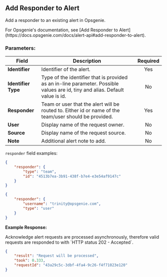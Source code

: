 ## Add Responder to Alert

Add a responder to an existing alert in Opsgenie.

<Callout type="info">
	For Opsgenie's documentation, see [Add Responder to
	Alert](https://docs.opsgenie.com/docs/alert-api#add-responder-to-alert).
</Callout>

### Parameters:

| Field               | Description                                                                                                                   | Required |
| ------------------- | ----------------------------------------------------------------------------------------------------------------------------- | :------: |
| **Identifier**      | Identifier of the alert.                                                                                                      |   Yes    |
| **Identifier Type** | Type of the identifier that is provided as an in-line parameter. Possible values are id, tiny and alias. Default value is id. |    No    |
| **Responder**       | Team or user that the alert will be routed to. Either id or name of the team/user should be provided.                         |   Yes    |
| **User**            | Display name of the request owner.                                                                                            |    No    |
| **Source**          | Display name of the request source.                                                                                           |    No    |
| **Note**            | Additional alert note to add.                                                                                                 |    No    |

`responder` field examples:

```json
{
	"responder": {
		"type": "team",
		"id": "4513b7ea-3b91-438f-b7e4-e3e54af9147c"
	}
}
```

```json
{
	"responder": {
		"username": "trinity@opsgenie.com",
		"type": "user"
	}
}
```

**Example Response:**

<Callout type="info">
	Acknowledge alert requests are processed asynchronously, therefore valid
	requests are responded to with `HTTP status 202 - Accepted`.
</Callout>

```json
{
	"result": "Request will be processed",
	"took": 0.333,
	"requestId": "43a29c5c-3dbf-4fa4-9c26-f4f71023e120"
}
```
